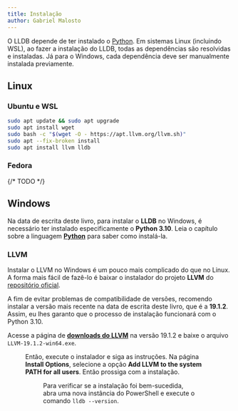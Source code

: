 ```yaml
---
title: Instalação
author: Gabriel Malosto
---
```




O LLDB depende de ter instalado o [Python](../python).
Em sistemas Linux (incluindo WSL), ao fazer a instalação do LLDB, todas as dependências são resolvidas e instaladas.
Já para o Windows, cada dependência deve ser manualmente instalada previamente.

## Linux

### Ubuntu e WSL

```bash
sudo apt update && sudo apt upgrade
sudo apt install wget
sudo bash -c "$(wget -O - https://apt.llvm.org/llvm.sh)"
sudo apt --fix-broken install
sudo apt install llvm lldb
```

### Fedora

{/* TODO */}

## Windows

Na data de escrita deste livro, para instalar o **LLDB** no Windows, é necessário ter instalado especificamente o **Python 3.10**.
Leia o capítulo sobre a linguagem [**Python**](../python) para saber como instalá-la.

### LLVM

Instalar o LLVM no Windows é um pouco mais complicado do que no Linux.
A forma mais fácil de fazê-lo é baixar o instalador do projeto **LLVM** do [repositório oficial](https://github.com/llvm/llvm-project).

A fim de evitar problemas de compatibilidade de versões, recomendo instalar a versão mais recente na data de escrita deste livro, que é a **19.1.2**.
Assim, eu lhes garanto que o processo de instalação funcionará com o Python 3.10.

Acesse a página de [**downloads do LLVM**](https://github.com/llvm/llvm-project/releases/tag/llvmorg-19.1.2) na versão 19.1.2 e baixe o arquivo `LLVM-19.1.2-win64.exe`.

<Figure
  caption="Opções de download do LLVM."
  images={[
    {
      src: llvmDownloadOptions,
      alt: `Página de downloads do website do LLVM. A versão "LLVM-19.1.2-win64.exe" está destacada.`,
    },
  ]}
/>

Então, execute o instalador e siga as instruções.
Na página **Install Options**, selecione a opção **Add LLVM to the system PATH for all users**.
Então prossiga com a instalação.

<Figure
  caption={`Instalador do LLVM na página "Install Options".`}
  images={[
    {
      src: installingLlvm,
      alt: `Instalador do LLVM na página "Install Options". São presentadas três opções, sendo selecionada a segunda: "Add LLVM to the system PATH for all users".`,
    },
  ]}
/>

Para verificar se a instalação foi bem-sucedida, abra uma nova instância do PowerShell e execute o comando `lldb --version`.

<Figure
  caption="Verificando se a instalação do LLVM foi bem-sucedida."
  images={[
    {
      src: testingInstallation,
      alt: `Terminal com o PowerShell, em que se executa o comando supracitado.`,
    },
  ]}
/>
